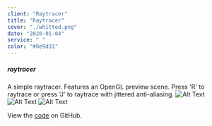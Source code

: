 ```yaml
---
client: "Raytracer"
title: "Raytracer"
cover: "./whitted.png"
date: "2020-01-04"
service: " "
color: "#8e9d31"
---
```


##### raytracer

A simple raytracer. Features an OpenGL preview scene. Press 'R' to raytrace or
press 'J' to raytrace with jittered anti-aliasing.
![Alt Text](whitted.png "Image Title")
![Alt Text](output34.png "Image Title") 
![Alt Text](https://i.imgur.com/4OHp40J.png "Image Title")

View the [code](http://github.com/sambeebe/whitted-style-raytracer "Example") on GitHub.
